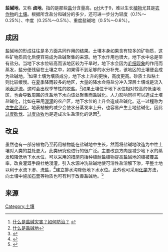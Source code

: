 '''盐碱地'''，又称 '''卤地'''，指的是那些[[盐|盐]]分含量高，[[pH|pH]]大于9，难以生长[[植物|植物]]尤其是[[农作物|农作物]]的[[土壤|土壤]]。根据所含盐分和碱分的多少，还可进一步分为轻度（0.1%～0.25%）、中度（0.25%～0.5%）、重度盐碱地（0.5%～0.6%）。

==成因==
{{主条目|土壤盐化|l1=盐碱化}}
盐碱地的形成往往是多方面共同作用的结果。土壤本身如果含有较多的矿物质，这些矿物质风化后便容易成为盐碱聚集的来源。地下水作用也很大，地下水中总是带有盐分。当地下水水位较高而该地区较为干旱时，地下水会因为[[毛细现象|毛细现象]]的作用而蒸发，盐分便残留在土壤之中，如果得不到足够的水分补充，该地区的土壤便会成为盐碱地。<ref>[http://www.cigem.gov.cn/ReadNews.asp?NewsID=1539 什么是盐碱灾害？如何防治？] {{Wayback|url=http://www.cigem.gov.cn/ReadNews.asp?NewsID=1539 |date=20070410132320 }}</ref>如果土壤为壤质成分，地下水上升的更快，高度更高。砂质土和粘土则比较缓慢。在[[夏|夏]]季降雨较多的地区，大量的降水会将盐分冲入深层土壤或是流入[[地表逕流|地表逕流]]。这时会出现季节性的脱盐。<ref>[http://www.hljnews.cn/beiyong/system/2008/04/04/010142994.shtml 什么是盐碱地]{{Dead link|date=2018年6月 |bot=InternetArchiveBot |fix-attempted=no }}</ref>如果土壤位于地下水位相对较高的低洼地区，也会导致周围的含盐地下水向该处聚集而盐碱化。人力影响同样可以造成土壤盐碱化，比如在采用[[漫灌|漫灌]]的农产区，地下水位的上升会造成盐碱化。这一过程称为[[次生盐渍化|次生盐渍化]]。地表植被的减少会使水分蒸发率上升，也容易产生土地盐碱化，因此[[过度砍伐|过度砍伐]]、[[过度放牧|过度放牧]]也是造成次生盐渍化的诱因<ref>{{Cite web |url=http://www.hmhzl.com/info_Print.asp?ArticleID=325 |title=1.4 吉林西部的盐碱地 |access-date=2009-09-06 |archive-date=2020-12-02 |archive-url=https://web.archive.org/web/20201202225655/http://www.hmhzl.com/info_Print.asp?ArticleID=325 |dead-url=no }}</ref>。

==改良==
虽然也有一部分植物乃至药用植物能在盐碱地中生长，然而将盐碱地改造为中性土壤对人类的益处更大，此类研究也进行的很广泛。主要改良方向是减少地下水的蒸发和降低地下水水位，可以采用的措施包括种植耐盐植物提高盐碱地的植被覆盖率，改良灌溉手段杜绝漫灌，引入水源冲洗盐碱地使可溶性盐溶解下渗，平整土地以利于水流下渗、洗盐，<ref>{{Cite web |url=http://www.ahnw.gov.cn/2006nykj/html/200605/%7B14129D79-79FD-4FDC-BC77-02EFDD32EF0D%7D.shtml |title=盐碱地的改良与施肥方法 |access-date=2009-09-07 |archive-url=https://web.archive.org/web/20150603111105/http://www.ahnw.gov.cn/2006nykj/html/200605/%7B14129D79-79FD-4FDC-BC77-02EFDD32EF0D%7D.shtml |archive-date=2015-06-03 |dead-url=yes }}</ref>建立排水沟降低地下水水位。此外也可采用[[化学|化学]]方法，向土壤中施加[[石膏|石膏]]等物质也可有利于改善盐碱地。<ref>{{Cite web |url=http://www.chinawater.net.cn/kjcg/CWSArticle_View.asp?CWSNewsID=17144 |title=三  盐碱地治理 			 |access-date=2009-09-06 |archive-date=2005-03-17 |archive-url=https://web.archive.org/web/20050317153034/http://www.chinawater.net.cn/kjcg/CWSArticle_View.asp?CWSNewsID=17144 |dead-url=no }}</ref>
==来源==
{{reflist}}

{{土壤科學}}

[[Category:土壤|Category:土壤]]